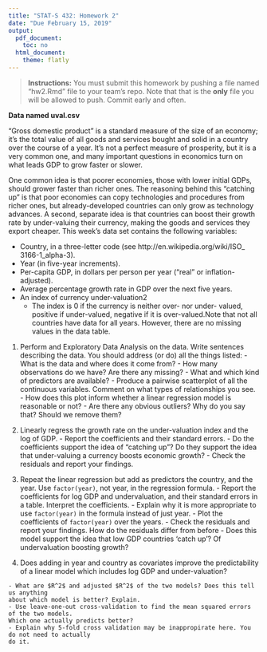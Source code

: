 ```yaml
---
title: "STAT-S 432: Homework 2"
date: "Due February 15, 2019"
output:
  pdf_document:
    toc: no
  html_document:
    theme: flatly
---
```


>  __Instructions:__ You must submit this homework by pushing a file named "hw2.Rmd" file to your team's repo. Note that that is the __only__ file you will be allowed to push. Commit early and often.


__Data named uval.csv__

"Gross domestic product" is a standard measure of the size of an economy; it's
the total value of all goods and services bought and solid in a country over the course
of a year. It's not a perfect measure of prosperity, but it is a very common one, and
many important questions in economics turn on what leads GDP to grow faster or
slower.


One common idea is that poorer economies, those with lower initial GDPs,
should grower faster than richer ones. The reasoning behind this "catching up" is
that poor economies can copy technologies and procedures from richer ones, but
already-developed countries can only grow as technology advances. A second, separate idea is that countries can boost their growth rate by under-valuing their currency,
making the goods and services they export cheaper.
This week's data set contains the following variables:

  * Country, in a three-letter code (see http://en.wikipedia.org/wiki/ISO_
3166-1_alpha-3).
  * Year (in five-year increments).
  * Per-capita GDP, in dollars per person per year ("real" or inflation-adjusted).
  * Average percentage growth rate in GDP over the next five years.
  * An index of currency under-valuation2
      - The index is 0 if the currency is neither over- nor under- valued, 
      positive if under-valued, negative if it is over-valued.Note that not all 
      countries have data for all years. However, there are no missing
      values in the data table.

  1. Perform and Exploratory Data Analysis on the data. Write sentences describing the data. 
You should address (or do) all the things listed:
    - What is the data and where does it come from?
    - How many observations do we have? Are there any missing?
    - What and which kind of predictors are available?
    - Produce a pairwise scatterplot of all the continuous variables. Comment on what 
    types of relationships you see.
    - How does this plot inform whether a linear regression model is reasonable or not?
    - Are there any obvious outliers? Why do you say that? Should we remove them?

  2.  Linearly regress the growth rate on the under-valuation index and the log
of GDP. 
    - Report the coefficients and their standard errors. 
    - Do the coefficients support the idea of "catching up"? Do they support the idea 
    that under-valuing a currency boosts economic growth?
    - Check the residuals and report your findings.

  3. Repeat the linear regression but add as predictors the country, and the year.
Use `factor(year)`, not year, in the regression formula.
    - Report the coefficients for log GDP and undervaluation, and their standard errors
    in a table. Interpret the coefficients.
    - Explain why it is more appropriate to use `factor(year)` in the formula instead
    of just year.
    - Plot the coefficients of `factor(year)` over the years.
    - Check the residuals and report your findings. How do the residuals differ from
    before
    - Does this model support the idea that low GDP countries 'catch up'? Of undervaluation
    boosting growth?
  
  4. Does adding in year and country as covariates improve the predictability of
a linear model which includes log GDP and under-valuation?

    - What are $R^2$ and adjusted $R^2$ of the two models? Does this tell us anything
    about which model is better? Explain.
    - Use leave-one-out cross-validation to find the mean squared errors of the two models.
    Which one actually predicts better?
    - Explain why 5-fold cross validation may be inappropirate here. You do not need to actually
    do it.
  


